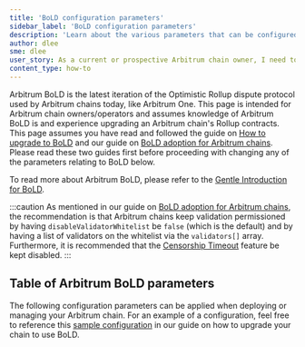 ```yaml
---
title: 'BoLD configuration parameters'
sidebar_label: 'BoLD configuration parameters'
description: 'Learn about the various parameters that can be configured for Arbitrum BoLD'
author: dlee
sme: dlee
user_story: As a current or prospective Arbitrum chain owner, I need to understand the various configuration parameters with Arbitrum BoLD
content_type: how-to
---
```


<a data-quicklook-from="bold">Arbitrum BoLD</a> is the latest iteration of the Optimistic Rollup dispute protocol used by Arbitrum chains today, like Arbitrum One.
This page is intended for Arbitrum chain owners/operators and assumes knowledge of Arbitrum BoLD is and experience upgrading an Arbitrum chain's Rollup contracts.
This page assumes you have read and followed the guide on [How to upgrade to BoLD](../../04-maintain-your-chain/05-upgrade-to-bold.mdx) and our guide on [BoLD adoption
for Arbitrum chains](../../bold-adoption-for-arbitrum-chains.mdx). Please read these two guides first before proceeding with changing any of the parameters relating
to BoLD below.

To read more about Arbitrum BoLD, please refer to the [Gentle Introduction for BoLD](../../../how-arbitrum-works/bold/gentle-introduction.mdx).

:::caution As mentioned in our guide on [BoLD adoption for Arbitrum chains](../../bold-adoption-for-arbitrum-chains.mdx), the recommendation is that Arbitrum
chains keep validation permissioned by having `disableValidatorWhitelist` be `false` (which is the default) and by having a list of validators on the whitelist
via the `validators[]` array. Furthermore, it is recommended that the [Censorship Timeout](../../../how-arbitrum-works/03-sequencer.mdx#censorship-timeout)
feature be kept disabled. :::

## Table of Arbitrum BoLD parameters

The following configuration parameters can be applied when deploying or managing your Arbitrum chain. For an example of a configuration, feel free to reference
this [sample configuration](/launch-arbitrum-chain/04-maintain-your-chain/05-upgrade-to-bold.mdx#step-2-configure-your-chain-parameters) in our guide on how to
upgrade your chain to use BoLD.


<OptionalOrbitCompatibleCLIFlagsPartial />
